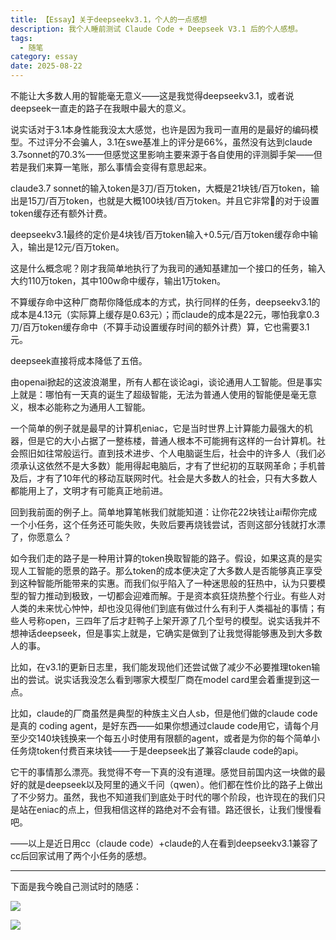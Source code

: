 ```yaml
---
title: 【Essay】关于deepseekv3.1，个人的一点感想
description: 我个人睡前测试 Claude Code + Deepseek V3.1 后的个人感想。
tags:
  - 随笔
category: essay
date: 2025-08-22
---
```


不能让大多数人用的智能毫无意义——这是我觉得deepseekv3.1，或者说deepseek一直走的路子在我眼中最大的意义。

说实话对于3.1本身性能我没太大感觉，也许是因为我司一直用的是最好的编码模型。不过评分不会骗人，3.1在swe基准上的评分是66%，虽然没有达到claude 3.7sonnet的70.3%——但感觉这里影响主要来源于各自使用的评测脚手架——但若是我们来算一笔账，那么事情会变得有意思起来。

claude3.7 sonnet的输入token是3刀/百万token，大概是21块钱/百万token，输出是15刀/百万token，也就是大概100块钱/百万token。并且它非常🐶的对于设置token缓存还有额外计费。

deepseekv3.1最终的定价是4块钱/百万token输入+0.5元/百万token缓存命中输入，输出是12元/百万token。

这是什么概念呢？刚才我简单地执行了为我司的通知基建加一个接口的任务，输入大约110万token，其中100w命中缓存，输出1万token。

不算缓存命中这种厂商帮你降低成本的方式，执行同样的任务，deepseekv3.1的成本是4.13元（实际算上缓存是0.63元）；而claude的成本是22元，哪怕我拿0.3刀/百万token缓存命中（不算手动设置缓存时间的额外计费）算，它也需要3.1元。

deepseek直接将成本降低了五倍。

由openai掀起的这波浪潮里，所有人都在谈论agi，谈论通用人工智能。但是事实上就是：哪怕有一天真的诞生了超级智能，无法为普通人使用的智能便是毫无意义，根本必能称之为通用人工智能。

一个简单的例子就是最早的计算机eniac，它是当时世界上计算能力最强大的机器，但是它的大小占据了一整栋楼，普通人根本不可能拥有这样的一台计算机。社会照旧如往常般运行。直到技术进步、个人电脑诞生后，社会中的许多人（我们必须承认这依然不是大多数）能用得起电脑后，才有了世纪初的互联网革命；手机普及后，才有了10年代的移动互联网时代。社会是大多数人的社会，只有大多数人都能用上了，文明才有可能真正地前进。

回到我前面的例子上。简单地算笔帐我们就能知道：让你花22块钱让ai帮你完成一个小任务，这个任务还可能失败，失败后要再烧钱尝试，否则这部分钱就打水漂了，你愿意么？

如今我们走的路子是一种用计算的token换取智能的路子。假设，如果这真的是实现人工智能的愿景的路子。那么token的成本便决定了大多数人是否能够真正享受到这种智能所能带来的实惠。而我们似乎陷入了一种迷思般的狂热中，认为只要模型的智力推动到极致，一切都会迎难而解。于是资本疯狂烧热整个行业。有些人对人类的未来忧心忡忡，却也没见得他们到底有做过什么有利于人类福祉的事情；有些人号称open，三四年了后才赶鸭子上架开源了几个型号的模型。说实话我并不想神话deepseek，但是事实上就是，它确实是做到了让我觉得能够惠及到大多数人的事。

比如，在v3.1的更新日志里，我们能发现他们还尝试做了减少不必要推理token输出的尝试。说实话我没怎么看到哪家大模型厂商在model card里会着重提到这一点。

比如，claude的厂商虽然是典型的种族主义白人sb，但是他们做的claude code是真的 coding agent，是好东西——如果你想通过claude code用它，请每个月至少交140块钱换来一个每五小时使用有限额的agent，或者是为你的每个简单小任务烧token付费百来块钱——于是deepseek出了兼容claude code的api。

它干的事情那么漂亮。我觉得不夸一下真的没有道理。感觉目前国内这一块做的最好的就是deepseek以及阿里的通义千问（qwen）。他们都在性价比的路子上做出了不少努力。虽然，我也不知道我们到底处于时代的哪个阶段，也许现在的我们只是站在eniac的点上，但我相信这样的路绝对不会有错。路还很长，让我们慢慢看吧。

——以上是近日用cc（claude code）+claude的人在看到deepseekv3.1兼容了cc后回家试用了两个小任务的感想。

***

下面是我今晚自己测试时的随感：

![](/img/【Essay】关于%20Deepseek%20V3.1，个人的一点感想/IMG-20250822001712222.png)

![](/img/【Essay】关于%20Deepseek%20V3.1，个人的一点感想/IMG-20250822001745785.png)